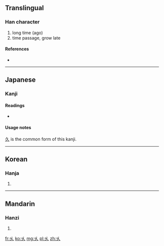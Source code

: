 {{also|久}}<!-- may be replaced by zh-forms -->
==Translingual==

===Han character===
{{Han char|rn=4|rad=丿|as=02|sn=3|four=|canj=女人 (VO)}}

# long time (ago)
# time passage, grow late

====References====
* {{Han ref|kx=0082.010|dkj=00119|hdz=10051.020|uh=4E46|ud=20038}}

----

==Japanese==

===Kanji===
{{ja-kanji|grade=|rs=丿02}}

====Readings====
* {{ja-readings|on=[[きゅう]] (kyū), [[く]] (ku)|kun=[[ひさしい]] (hisashii)}}

====Usage notes====
[[久]] is the common form of this kanji.

----

==Korean==

===Hanja===
{{ko-hanja|hangeul=구|rv=gu|mr=ku}}

# {{defn|Korean|sort=丿02}}

----

==Mandarin==

===Hanzi===
{{cmn-hanzi|pin=[[jiǔ]] ([[jiu3]])|wg=chiu<sup>3</sup>}}

# {{defn|Mandarin|sort=丿02}}

[[fr:乆]]
[[ko:乆]]
[[mg:乆]]
[[pl:乆]]
[[zh:乆]]